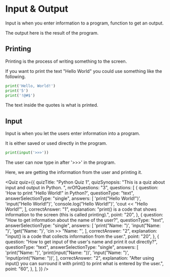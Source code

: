 # Input & Output

Input is when you enter information to a program, function to get an output.

The output here is the result of the program.

## Printing

Printing is the process of writing something to the screen.

If you want to print the text "Hello World" you could use something like the following.

```py
print('Hello, World!')
print('5')
print('!@#$')
```

The text inside the quotes is what is printed.

## Input

Input is when you let the users enter information into a program.

It is either saved or used directly in the program.

```py
print(input('>>>'))
```

The user can now type in after '>>>' in the program.

Here, we are getting the information from the user and printing it.


<Quiz
  quiz={{
    quizTitle: "Python Quiz 1",
    quizSynopsis: "This is a quiz about input and output in Python. ",
    nrOfQuestions: "3",
    questions: [
      {
        question: 'How to print "Hello World!" in Python?',
        questionType: "text",
        answerSelectionType: "single",
        answers: [
          'print("Hello World!")',
          'input("Hello World!")',
          'console.log("Hello World!")',
          'cout << "Hello World!"',
        ],
        correctAnswer: "1",
        explanation:
          "print() is a code that shows information to the screen (this is called printing).",
        point: "20",
      },
      {
        question: "How to get information about the name of the user?",
        questionType: "text",
        answerSelectionType: "single",
        answers: [
          'print("Name: ")',
          'input("Name: ")',
          'get("Name: ")',
          'cin >> "Name: "',
        ],
        correctAnswer: "2",
        explanation:
          "input() is a code that collects information from the user.",
        point: "20",
      },
      {
        question:
          "How to get input of the user's name and print it out directly?",
        questionType: "text",
        answerSelectionType: "single",
        answers: [
          'print("Name: ")',
          'print(input("Name: "))',
          'input("Name: ")',
          'input(print("Name: "))',
        ],
        correctAnswer: "2",
        explanation:
          "After using input() you can surround it with print() to print what is entered by the user.",
        point: "60",
      },
    ],
  }}
/>
